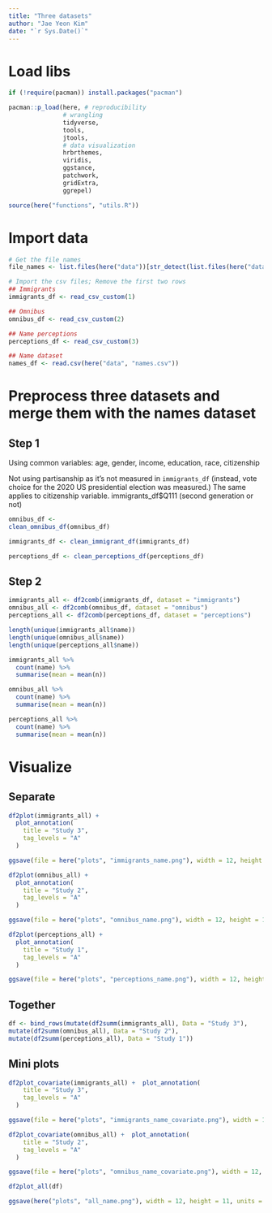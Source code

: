 ```yaml
---
title: "Three datasets" 
author: "Jae Yeon Kim"
date: "`r Sys.Date()`"
---
```



# Load libs 

```r
if (!require(pacman)) install.packages("pacman")

pacman::p_load(here, # reproducibility
               # wrangling 
               tidyverse, 
               tools, 
               jtools, 
               # data visualization 
               hrbrthemes,
               viridis, 
               ggstance, 
               patchwork,
               gridExtra,
               ggrepel)

source(here("functions", "utils.R"))
```

# Import data 

```r
# Get the file names 
file_names <- list.files(here("data"))[str_detect(list.files(here("data")), "2021_")]
```

```r
# Import the csv files; Remove the first two rows                                         
## Immigrants
immigrants_df <- read_csv_custom(1)

## Omnibus 
omnibus_df <- read_csv_custom(2)

## Name perceptions 
perceptions_df <- read_csv_custom(3)

## Name dataset
names_df <- read.csv(here("data", "names.csv"))
```

# Preprocess three datasets and merge them with the names dataset 

## Step 1 

Using common variables: age, gender, income, education, race, citizenship

Not using partisanship as it's not measured in `immigrants_df` (instead, vote choice for the 2020 US presidential election was measured.) The same applies to citizenship variable. immigrants_df$Q111 (second generation or not)

```r
omnibus_df <- 
clean_omnibus_df(omnibus_df)

immigrants_df <- clean_immigrant_df(immigrants_df)

perceptions_df <- clean_perceptions_df(perceptions_df)
```

## Step 2 

```r
immigrants_all <- df2comb(immigrants_df, dataset = "immigrants")
omnibus_all <- df2comb(omnibus_df, dataset = "omnibus")
perceptions_all <- df2comb(perceptions_df, dataset = "perceptions")

length(unique(immigrants_all$name))
length(unique(omnibus_all$name))
length(unique(perceptions_all$name))

immigrants_all %>%
  count(name) %>%
  summarise(mean = mean(n))

omnibus_all %>%
  count(name) %>%
  summarise(mean = mean(n))

perceptions_all %>%
  count(name) %>%
  summarise(mean = mean(n))

```

# Visualize 

## Separate 

```r
df2plot(immigrants_all) +
  plot_annotation(
    title = "Study 3",
    tag_levels = "A"
  )

ggsave(file = here("plots", "immigrants_name.png"), width = 12, height = 11, units = "in")

df2plot(omnibus_all) +
  plot_annotation(
    title = "Study 2",
    tag_levels = "A"
  )

ggsave(file = here("plots", "omnibus_name.png"), width = 12, height = 11, units = "in")

df2plot(perceptions_all) +
  plot_annotation(
    title = "Study 1",
    tag_levels = "A"
  )

ggsave(file = here("plots", "perceptions_name.png"), width = 12, height = 11, units = "in")
```

## Together

```r
df <- bind_rows(mutate(df2summ(immigrants_all), Data = "Study 3"),
mutate(df2summ(omnibus_all), Data = "Study 2"),
mutate(df2summ(perceptions_all), Data = "Study 1"))
```

## Mini plots 

```r
df2plot_covariate(immigrants_all) +  plot_annotation(
    title = "Study 3",
    tag_levels = "A"
  )

ggsave(file = here("plots", "immigrants_name_covariate.png"), width = 12, height = 11, units = "in")

df2plot_covariate(omnibus_all) +  plot_annotation(
    title = "Study 2",
    tag_levels = "A"
  )

ggsave(file = here("plots", "omnibus_name_covariate.png"), width = 12, height = 11, units = "in")
```

```r
df2plot_all(df)

ggsave(here("plots", "all_name.png"), width = 12, height = 11, units = "in")
```